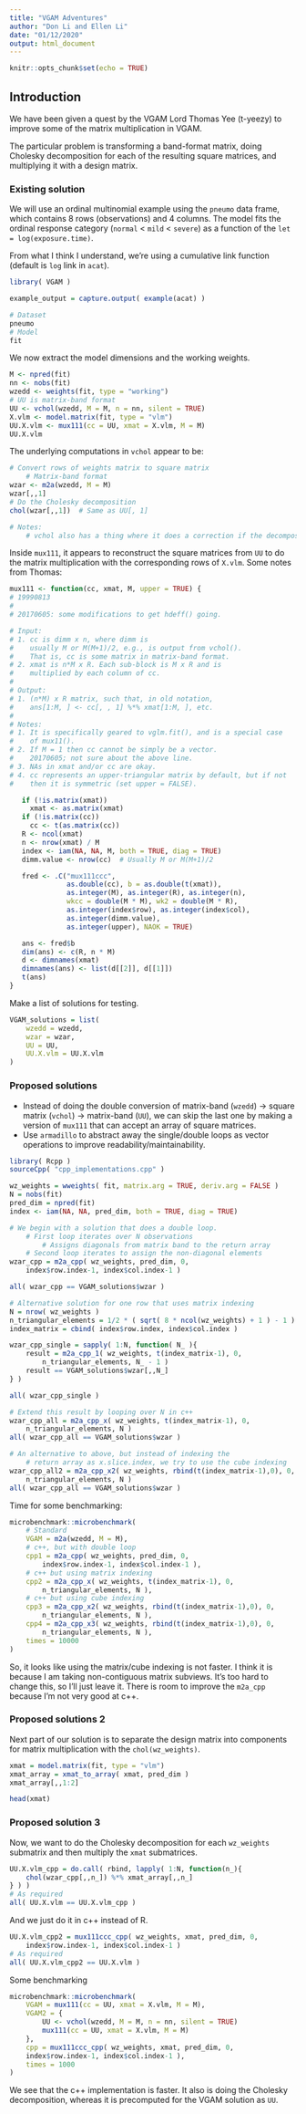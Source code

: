 ```yaml
---
title: "VGAM Adventures"
author: "Don Li and Ellen Li"
date: "01/12/2020"
output: html_document
---
```


```r
knitr::opts_chunk$set(echo = TRUE)
```

## Introduction

We have been given a quest by the VGAM Lord Thomas Yee (t-yeezy) to improve some of the matrix multiplication in VGAM.

The particular problem is transforming a band-format matrix, doing Cholesky decomposition for each of the resulting square matrices, and multiplying it with a design matrix. 

### Existing solution

We will use an ordinal multinomial example using the `pneumo` data frame, which contains 8 rows (observations) and 4 columns. The model fits the ordinal response category (`normal` < `mild` < `severe`) as a function of the `let = log(exposure.time)`. 

From what I think I understand, we're using a cumulative link function (default is `log` link in `acat`). 

```r
library( VGAM )

example_output = capture.output( example(acat) )

# Dataset
pneumo
# Model
fit
```

We now extract the model dimensions and the working weights.

```r
M <- npred(fit)
nn <- nobs(fit)
wzedd <- weights(fit, type = "working")
# UU is matrix-band format
UU <- vchol(wzedd, M = M, n = nn, silent = TRUE)
X.vlm <- model.matrix(fit, type = "vlm")
UU.X.vlm <- mux111(cc = UU, xmat = X.vlm, M = M)
UU.X.vlm
```

The underlying computations in `vchol` appear to be:

```r
# Convert rows of weights matrix to square matrix
    # Matrix-band format
wzar <- m2a(wzedd, M = M)
wzar[,,1]
# Do the Cholesky decomposition
chol(wzar[,,1])  # Same as UU[, 1]

# Notes:
    # vchol also has a thing where it does a correction if the decomposition fails
```

Inside `mux111`, it appears to reconstruct the square matrices from `UU` to do the matrix multiplication with the corresponding rows of `X.vlm`. Some notes from Thomas:

```r
mux111 <- function(cc, xmat, M, upper = TRUE) {
# 19990813
#
# 20170605: some modifications to get hdeff() going.

# Input:
# 1. cc is dimm x n, where dimm is
#    usually M or M(M+1)/2, e.g., is output from vchol().
#    That is, cc is some matrix in matrix-band format.
# 2. xmat is n*M x R. Each sub-block is M x R and is
#    multiplied by each column of cc.
#
# Output:
# 1. (n*M) x R matrix, such that, in old notation,
#    ans[1:M, ] <- cc[, , 1] %*% xmat[1:M, ], etc.
#
# Notes:
# 1. It is specifically geared to vglm.fit(), and is a special case
#    of mux11().
# 2. If M = 1 then cc cannot be simply be a vector.
#    20170605; not sure about the above line.
# 3. NAs in xmat and/or cc are okay.
# 4. cc represents an upper-triangular matrix by default, but if not
#    then it is symmetric (set upper = FALSE).

   if (!is.matrix(xmat))
     xmat <- as.matrix(xmat)
   if (!is.matrix(cc))
     cc <- t(as.matrix(cc))
   R <- ncol(xmat)
   n <- nrow(xmat) / M
   index <- iam(NA, NA, M, both = TRUE, diag = TRUE)
   dimm.value <- nrow(cc)  # Usually M or M(M+1)/2

   fred <- .C("mux111ccc",
              as.double(cc), b = as.double(t(xmat)),
              as.integer(M), as.integer(R), as.integer(n),
              wkcc = double(M * M), wk2 = double(M * R),
              as.integer(index$row), as.integer(index$col),
              as.integer(dimm.value),
              as.integer(upper), NAOK = TRUE)

   ans <- fred$b
   dim(ans) <- c(R, n * M)
   d <- dimnames(xmat)
   dimnames(ans) <- list(d[[2]], d[[1]])
   t(ans)
}
```

Make a list of solutions for testing.

```r
VGAM_solutions = list(
    wzedd = wzedd,
    wzar = wzar,
    UU = UU,
    UU.X.vlm = UU.X.vlm
)
```

### Proposed solutions

* Instead of doing the double conversion of matrix-band (`wzedd`) -> square matrix (`vchol`) -> matrix-band (`UU`), we can skip the last one by making a version of `mux111` that can accept an array of square matrices.
* Use `armadillo` to abstract away the single/double loops as vector operations to improve readability/maintainability.

```r
library( Rcpp )
sourceCpp( "cpp_implementations.cpp" )

wz_weights = wweights( fit, matrix.arg = TRUE, deriv.arg = FALSE )
N = nobs(fit)
pred_dim = npred(fit)
index <- iam(NA, NA, pred_dim, both = TRUE, diag = TRUE)

# We begin with a solution that does a double loop.
    # First loop iterates over N observations
        # Assigns diagonals from matrix band to the return array
    # Second loop iterates to assign the non-diagonal elements
wzar_cpp = m2a_cpp( wz_weights, pred_dim, 0, 
    index$row.index-1, index$col.index-1 )

all( wzar_cpp == VGAM_solutions$wzar )

# Alternative solution for one row that uses matrix indexing
N = nrow( wz_weights )
n_triangular_elements = 1/2 * ( sqrt( 8 * ncol(wz_weights) + 1 ) - 1 )
index_matrix = cbind( index$row.index, index$col.index )

wzar_cpp_single = sapply( 1:N, function( N_ ){
    result = m2a_cpp_1( wz_weights, t(index_matrix-1), 0,
        n_triangular_elements, N_ - 1 )
    result == VGAM_solutions$wzar[,,N_]
} )

all( wzar_cpp_single )

# Extend this result by looping over N in c++
wzar_cpp_all = m2a_cpp_x( wz_weights, t(index_matrix-1), 0,
    n_triangular_elements, N )
all( wzar_cpp_all == VGAM_solutions$wzar )

# An alternative to above, but instead of indexing the
    # return array as x.slice.index, we try to use the cube indexing
wzar_cpp_all2 = m2a_cpp_x2( wz_weights, rbind(t(index_matrix-1),0), 0,
    n_triangular_elements, N )
all( wzar_cpp_all == VGAM_solutions$wzar )

```

Time for some benchmarking:
```r
microbenchmark::microbenchmark(
    # Standard
    VGAM = m2a(wzedd, M = M),
    # c++, but with double loop
    cpp1 = m2a_cpp( wz_weights, pred_dim, 0, 
        index$row.index-1, index$col.index-1 ),
    # c++ but using matrix indexing
    cpp2 = m2a_cpp_x( wz_weights, t(index_matrix-1), 0,
        n_triangular_elements, N ),
    # c++ but using cube indexing
    cpp3 = m2a_cpp_x2( wz_weights, rbind(t(index_matrix-1),0), 0,
        n_triangular_elements, N ),
    cpp4 = m2a_cpp_x3( wz_weights, rbind(t(index_matrix-1),0), 0,
        n_triangular_elements, N ),
    times = 10000
)
```

So, it looks like using the matrix/cube indexing is not faster. I think it is because I am taking non-contiguous matrix subviews. It's too hard to change this, so I'll just leave it. There is room to improve the `m2a_cpp` because I'm not very good at c++.

### Proposed solutions 2

Next part of our solution is to separate the design matrix into components for matrix multiplication with the `chol(wz_weights)`.

```r
xmat = model.matrix(fit, type = "vlm")
xmat_array = xmat_to_array( xmat, pred_dim )
xmat_array[,,1:2]

head(xmat)
```

### Proposed solution 3

Now, we want to do the Cholesky decomposition for each `wz_weights` submatrix and then multiply the `xmat` submatrices.

```r
UU.X.vlm_cpp = do.call( rbind, lapply( 1:N, function(n_){
    chol(wzar_cpp[,,n_]) %*% xmat_array[,,n_]
} ) )
# As required
all( UU.X.vlm == UU.X.vlm_cpp )
```

And we just do it in c++ instead of R.

```r
UU.X.vlm_cpp2 = mux111ccc_cpp( wz_weights, xmat, pred_dim, 0,
    index$row.index-1, index$col.index-1 )
# As required
all( UU.X.vlm_cpp2 == UU.X.vlm )
```

Some benchmarking
```r
microbenchmark::microbenchmark(
    VGAM = mux111(cc = UU, xmat = X.vlm, M = M),
    VGAM2 = {
        UU <- vchol(wzedd, M = M, n = nn, silent = TRUE)
        mux111(cc = UU, xmat = X.vlm, M = M)
    },
    cpp = mux111ccc_cpp( wz_weights, xmat, pred_dim, 0,
    index$row.index-1, index$col.index-1 ),
    times = 1000
)
```

We see that the c++ implementation is faster. It also is doing the Cholesky decomposition, whereas it is precomputed for the VGAM solution as `UU`.
